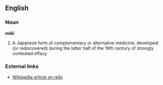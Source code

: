 ==English==
===Noun===
'''reiki'''

#A Japanese form of complementary or alternative medicine, developed (or rediscovered) during the latter half of the 19th century of strongly contested effacy

===External links===
*[[w:Reiki|Wikipedia article on reiki]]